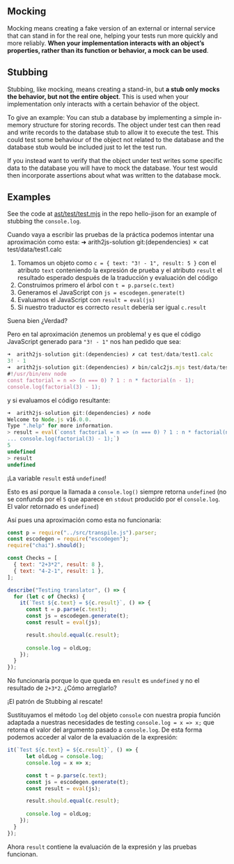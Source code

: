 ## Mocking 

Mocking means creating a fake version of an external or internal service that can stand in for the real one, helping your tests run more quickly and more reliably. **When your implementation interacts with an object’s properties, rather than its function or behavior, a mock can be used**.

## Stubbing 

Stubbing, like mocking, means creating a stand-in, but **a stub only mocks the behavior, but not the entire object**. This is used when your implementation only interacts with a certain behavior of the object.


To give an example: You can stub a database by implementing a simple in-memory structure for storing records. The object under test can then read and write records to the database stub to allow it to execute the test. This could test some behaviour of the object not related to the database and the database stub would be included just to let the test run.

If you instead want to verify that the object under test writes some specific data to the database you will have to mock the database. Your test would then incorporate assertions about what was written to the database mock.

## Examples

See the code at [ast/test/test.mjs](https://github.com/ULL-ESIT-PL/hello-jison/blob/master/ast/test/test.mjs#L32-L39) in the repo hello-jison for an example of stubbing the `console.log`.

Cuando vaya a escribir las pruebas de la práctica podemos intentar una aproximación como esta:
➜  arith2js-solution git:(dependencies) ✗ cat test/data/test1.calc 

1. Tomamos un objeto como `c = { text: "3! - 1", result: 5 }` con el atributo `text` conteniendo la expresión de prueba y el atributo `result` el resultado esperado después de la traducción y evaluación del código 
2. Construimos primero el árbol con `t = p.parse(c.text)`
3. Generamos el JavaScript con `js = escodegen.generate(t)`
4. Evaluamos el JavaScript con `result = eval(js)`
5. Si nuestro traductor es correcto `result` debería ser igual `c.result`

Suena bien ¿Verdad?

Pero en tal aproximación ¡tenemos un problema! y es que el código JavaScript generado para `"3! - 1"` nos han pedido que sea:

```js
➜  arith2js-solution git:(dependencies) ✗ cat test/data/test1.calc 
3! - 1                                                                                                        
➜  arith2js-solution git:(dependencies) ✗ bin/calc2js.mjs test/data/test1.calc 
#!/usr/bin/env node
const factorial = n => (n === 0) ? 1 : n * factorial(n - 1);
console.log(factorial(3) - 1);
```

y si evaluamos el código resultante:

```js
➜  arith2js-solution git:(dependencies) ✗ node                                
Welcome to Node.js v16.0.0.
Type ".help" for more information.
> result = eval(`const factorial = n => (n === 0) ? 1 : n * factorial(n - 1);
... console.log(factorial(3) - 1);`)
5
undefined
> result
undefined
```

¡La variable `result` está `undefined`! 

Esto es así porque la llamada a `console.log()` siempre retorna `undefined` (no se confunda por el `5` que aparece en `stdout` producido por el `console.log`. El valor retornado es `undefined`)

Así pues una aproximación como esta no funcionaría:

```js
const p = require("../src/transpile.js").parser;
const escodegen = require("escodegen");
require("chai").should();

const Checks = [
  { text: "2+3*2", result: 8 },
  { text: "4-2-1", result: 1 },
];

describe("Testing translator", () => {
  for (let c of Checks) {
    it(`Test ${c.text} = ${c.result}`, () => {
      const t = p.parse(c.text);
      const js = escodegen.generate(t);
      const result = eval(js);

      result.should.equal(c.result);
      
      console.log = oldLog;
    });
  }
});
```

No funcionaría porque lo que queda en `result` es `undefined` y no el resultado de `2+3*2`.
¿Cómo arreglarlo?

¡El patrón de Stubbing al rescate!

Sustituyamos el método `log` del objeto `console` con nuestra propia función adaptada a nuestras necesidades de  testing `console.log = x => x;` que retorna el valor del argumento pasado a `console.log`. De esta forma podemos acceder al valor de la evaluación de la expresión:

```js
it(`Test ${c.text} = ${c.result}`, () => {
      let oldLog = console.log;
      console.log = x => x;

      const t = p.parse(c.text);
      const js = escodegen.generate(t);
      const result = eval(js);

      result.should.equal(c.result);
      
      console.log = oldLog;
    });
  }
});
```

Ahora `result` contiene la evaluación de la expresión y las pruebas funcionan.
